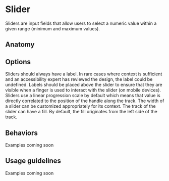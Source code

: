# Slider

Sliders are input fields that allow users to select a numeric value within a given range (minimum and maximum values).

<Imagefullwidth image="slider-hero.svg" title="slider example" />

<AssetLinks>
  <AssetLink href="https://react.fabric-ds.io/slider" />
  <AssetLink href="https://vue.fabric-ds.io/slider" />
</AssetLinks>

<TableOfContents />

## Anatomy

<Imagefullwidth image="slider-anatomy.svg" title="slider anatomy example" />

## Options

<Guideline title="Label" image="slider-options-label.svg">
  Sliders should always have a label. In rare cases where context is sufficient and an accessibility expert has reviewed
  the design, the label could be undefined. Labels should be placed above the slider to ensure that they are visible
  when a finger is used to interact with the slider (on mobile devices).
</Guideline>

<Guideline title="Progression scale" image="slider-options-progression-scale.svg">
  Sliders use a linear progression scale by default which means that value is directly correlated to the position of the
  handle along the track.
</Guideline>

<Guideline title="Width" image="slider-options-width.svg">
  The width of a slider can be customized appropriately for its context.
</Guideline>

<Guideline title="Fill" image="slider-options-fill.svg">
  The track of the slider can have a fill. By default, the fill originates from the left side of the track.
</Guideline>

## Behaviors

Examples coming soon

## Usage guidelines

Examples coming soon
